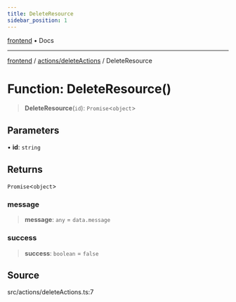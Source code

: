 ```yaml
---
title: DeleteResource
sidebar_position: 1
---
```


[frontend](../../..) • Docs

***

[frontend](../../..) / [actions/deleteActions](..) / DeleteResource

# Function: DeleteResource()

> **DeleteResource**(`id`): `Promise`\<`object`\>

## Parameters

• **id**: `string`

## Returns

`Promise`\<`object`\>

### message

> **message**: `any` = `data.message`

### success

> **success**: `boolean` = `false`

## Source

src/actions/deleteActions.ts:7

